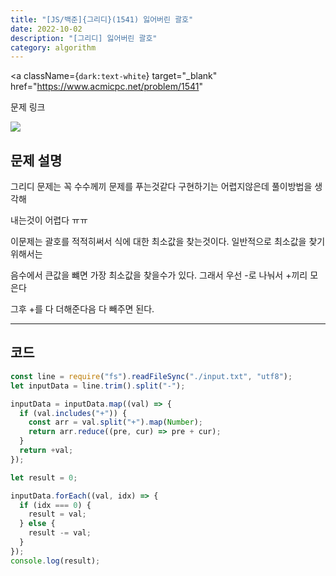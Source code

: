 ---
title: "[JS/백준]{그리디}(1541) 잃어버린 괄호"
date: 2022-10-02
description: "[그리디] 잃어버린 괄호"
category: algorithm
---

<a
  className={`dark:text-white`}
  target="_blank"
  href="https://www.acmicpc.net/problem/1541"
>
  문제 링크
</a>

<div>
  <img
    src="https://user-images.githubusercontent.com/75124028/193457884-fed7c3aa-8096-4f3d-b055-a48bfbc9db9d.PNG"
    className={`max-w-full h-auto`}
  />
</div>
<h2 className={`dark:text-white`}>문제 설명</h2>

그리디 문제는 꼭 수수께끼 문제를 푸는것같다 구현하기는 어렵지않은데 풀이방법을 생각해

내는것이 어렵다 ㅠㅠ

이문제는 괄호를 적적히써서 식에 대한 최소값을 찾는것이다. 일반적으로 최소값을 찾기위해서는

음수에서 큰값을 뺴면 가장 최소값을 찾을수가 있다. 그래서 우선 -로 나눠서 +끼리 모은다

그후 +를 다 더해준다음 다 빼주면 된다.

---

<h2 className={`dark:text-white`}>코드</h2>

```js showLineNumbers
const line = require("fs").readFileSync("./input.txt", "utf8");
let inputData = line.trim().split("-");

inputData = inputData.map((val) => {
  if (val.includes("+")) {
    const arr = val.split("+").map(Number);
    return arr.reduce((pre, cur) => pre + cur);
  }
  return +val;
});

let result = 0;

inputData.forEach((val, idx) => {
  if (idx === 0) {
    result = val;
  } else {
    result -= val;
  }
});
console.log(result);
```

